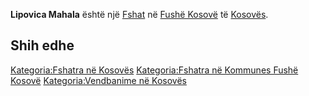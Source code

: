 {{Fshat në Kosovës
 | Emri                = Lipovica Mahala
| srp_N_name = Lipovica Mahala
| srp_N_FULL_NAME_RO = Lipovica Mahala
| srp_N_FULL_NAME_ND_RO = Lipovica Mahala
| srp_N_SORT_NAME_RG = LIPOVICAMAHALA
| srp_N_FULL_NAME_RG = Lipovica Mahala
| srp_N_FULL_NAME_ND_RG = Lipovica Mahala

 | Emri (Rasa dhanore) = 
 | Figura              = 
 | Shteti              = Kosovo
 | Komuna              = Fushë Kosovë
 | Kodi postar         = 
 | Sipërfaqja          = 

 | Popullsia           = 

 | Regj. i popullsisë  = 
 | Dend. e popullsisë  = 
 | Faqja zyrtare       = 
 <!--- Koordinatat ----> 
 | Gjerësia            = 42.646667
 | Gjatësia            = 21.666944
 | Lartësia            = 
}}
'''Lipovica Mahala''' është një [[Fshat]] në [[Fushë Kosovë]] të [[Kosovës]].

<!-- == Gjeografia == -->
<!-- == Historia == -->
<!-- == Demografia == -->
== Shih edhe ==
{{Komuna Fushë Kosovë}}
{{Kosovo-Administrata-Cung}}

[[Kategoria:Fshatra në Kosovës]]
[[Kategoria:Fshatra në Kommunes Fushë Kosovë]]
[[Kategoria:Vendbanime në Kosovës]]